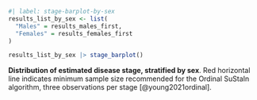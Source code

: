 :::{#fig-stage-barplot-by-sex}

```r
#| label: stage-barplot-by-sex
results_list_by_sex <- list(
  "Males" = results_males_first,
  "Females" = results_females_first
)

results_list_by_sex |> stage_barplot()
```

**Distribution of estimated disease stage, stratified by sex**.
Red horizontal line indicates minimum sample size
recommended for the Ordinal SuStaIn algorithm,
three observations per stage [@young2021ordinal].

:::
